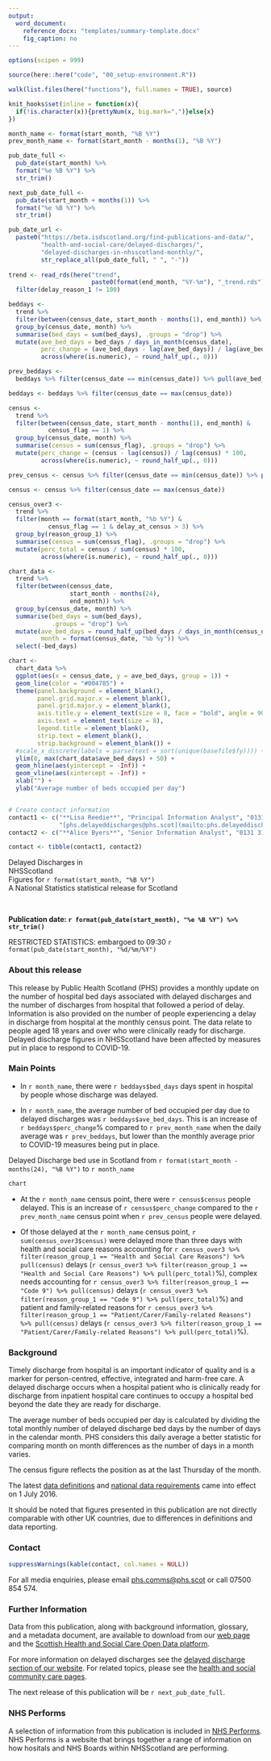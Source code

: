 ```yaml
---
output: 
  word_document:
    reference_docx: "templates/summary-template.docx"
    fig_caption: no
---
```


```r

options(scipen = 999)

source(here::here("code", "00_setup-environment.R"))

walk(list.files(here("functions"), full.names = TRUE), source)

knit_hooks$set(inline = function(x){
  if(!is.character(x)){prettyNum(x, big.mark=",")}else{x}
})

month_name <- format(start_month, "%B %Y")
prev_month_name <- format(start_month - months(1), "%B %Y")

pub_date_full <- 
  pub_date(start_month) %>%
  format("%e %B %Y") %>% 
  str_trim()

next_pub_date_full <- 
  pub_date(start_month + months(1)) %>%
  format("%e %B %Y") %>% 
  str_trim()

pub_date_url <- 
  paste0("https://beta.isdscotland.org/find-publications-and-data/",
         "health-and-social-care/delayed-discharges/",
         "delayed-discharges-in-nhsscotland-monthly/",
         str_replace_all(pub_date_full, " ", "-"))
  
trend <- read_rds(here("trend", 
                       paste0(format(end_month, "%Y-%m"), "_trend.rds"))) %>%
  filter(delay_reason_1 != 100)

beddays <- 
  trend %>%
  filter(between(census_date, start_month - months(1), end_month)) %>%
  group_by(census_date, month) %>%
  summarise(bed_days = sum(bed_days), .groups = "drop") %>%
  mutate(ave_bed_days = bed_days / days_in_month(census_date),
         perc_change = (ave_bed_days - lag(ave_bed_days)) / lag(ave_bed_days) * 100,
         across(where(is.numeric), ~ round_half_up(., 0)))

prev_beddays <- 
  beddays %>% filter(census_date == min(census_date)) %>% pull(ave_bed_days)

beddays <- beddays %>% filter(census_date == max(census_date))

census <- 
  trend %>%
  filter(between(census_date, start_month - months(1), end_month) & 
           census_flag == 1) %>%
  group_by(census_date, month) %>%
  summarise(census = sum(census_flag), .groups = "drop") %>%
  mutate(perc_change = (census - lag(census)) / lag(census) * 100,
         across(where(is.numeric), ~ round_half_up(., 0)))

prev_census <- census %>% filter(census_date == min(census_date)) %>% pull(census)

census <- census %>% filter(census_date == max(census_date))

census_over3 <-
  trend %>% 
  filter(month == format(start_month, "%b %Y") & 
           census_flag == 1 & delay_at_census > 3) %>%
  group_by(reason_group_1) %>%
  summarise(census = sum(census_flag), .groups = "drop") %>%
  mutate(perc_total = census / sum(census) * 100,
         across(where(is.numeric), ~ round_half_up(., 0)))

chart_data <- 
  trend %>%
  filter(between(census_date,
                 start_month - months(24),
                 end_month)) %>%
  group_by(census_date, month) %>%
  summarise(bed_days = sum(bed_days),
            .groups = "drop") %>%
  mutate(ave_bed_days = round_half_up(bed_days / days_in_month(census_date), 0),
         month = format(census_date, "%b %y")) %>%
  select(-bed_days)

chart <-
  chart_data %>%
  ggplot(aes(x = census_date, y = ave_bed_days, group = 1)) +
  geom_line(color = "#004785") +
  theme(panel.background = element_blank(),
        panel.grid.major.x = element_blank(),
        panel.grid.major.y = element_blank(),
        axis.title.y = element_text(size = 8, face = "bold", angle = 90),
        axis.text = element_text(size = 8),
        legend.title = element_blank(),
        strip.text = element_blank(),
        strip.background = element_blank()) +
  #scale_x_discrete(labels = parse(text = sort(unique(basefile$fy)))) +
  ylim(0, max(chart_data$ave_bed_days) + 50) +
  geom_hline(aes(yintercept = -Inf)) + 
  geom_vline(aes(xintercept = -Inf)) +
  xlab("") + 
  ylab("Average number of beds occupied per day")


# Create contact information
contact1 <- c("**Lisa Reedie**", "Principal Information Analyst", "0131 275 6117", 
              "[phs.delayeddischarges@phs.scot](mailto:phs.delayeddischarges@phs.scot)")
contact2 <- c("**Alice Byers**", "Senior Information Analyst", "0131 314 1725", "")

contact <- tibble(contact1, contact2)
```


<Div custom-style = "Publication Title">Delayed Discharges in</Div>
<Div custom-style = "Publication Title">NHSScotland</Div>
<Div custom-style = "Publication subtitle">Figures for `r format(start_month, "%B %Y")`</Div>
<Div custom-style = "National stats">A National Statistics statistical release for Scotland</Div>

<br>

**Publication date: `r format(pub_date(start_month), "%e %B %Y") %>% str_trim()`**

<Div custom-style = "RestrictedStats">RESTRICTED STATISTICS: embargoed to 09:30 `r format(pub_date(start_month), "%d/%m/%Y")`</Div>

### About this release
This release by Public Health Scotland (PHS) provides a monthly update on the number of hospital bed days associated with delayed discharges and the number of discharges from hospital that followed a period of delay. Information is also provided on the number of people experiencing a delay in discharge from hospital at the monthly census point. The data relate to people aged 18 years and over who were clinically ready for discharge. Delayed discharge figures in NHSScotland have been affected by measures put in place to respond to COVID-19.

### Main Points
* In `r month_name`, there were `r beddays$bed_days` days spent in hospital by people whose discharge was delayed.

* In `r month_name`, the average number of bed occupied per day due to delayed discharges was `r beddays$ave_bed_days`. This is an increase of `r beddays$perc_change`% compared to `r prev_month_name` when the daily average was `r prev_beddays`, but lower than the monthly average prior to COVID-19 measures being put in place.

<Div custom-style = "Chart Title">Delayed Discharge bed use in Scotland from `r format(start_month - months(24), "%B %Y")` to `r month_name`</Div>
<Div custom-style = "Figure_Style">
```r
chart
```
</div>

* At the `r month_name` census point, there were `r census$census` people delayed. This is an increase of `r census$perc_change` compared to the `r prev_month_name` census point when `r prev_census` people were delayed.

* Of those delayed at the `r month_name` census point, `r sum(census_over3$census)` were delayed more than three days with health and social care reasons accounting for `r census_over3 %>% filter(reason_group_1 == "Health and Social Care Reasons") %>% pull(census)` delays (`r census_over3 %>% filter(reason_group_1 == "Health and Social Care Reasons") %>% pull(perc_total)`%), complex needs accounting for `r census_over3 %>% filter(reason_group_1 == "Code 9") %>% pull(census)` delays (`r census_over3 %>% filter(reason_group_1 == "Code 9") %>% pull(perc_total)`%) and patient and family-related reasons for `r census_over3 %>% filter(reason_group_1 == "Patient/Carer/Family-related Reasons") %>% pull(census)` delays (`r census_over3 %>% filter(reason_group_1 == "Patient/Carer/Family-related Reasons") %>% pull(perc_total)`%).

### Background
Timely discharge from hospital is an important indicator of quality and is a marker for person-centred, effective, integrated and harm-free care. A delayed discharge occurs when a hospital patient who is clinically ready for discharge from inpatient hospital care continues to occupy a hospital bed beyond the date they are ready for discharge. 

The average number of beds occupied per day is calculated by dividing the total monthly number of delayed discharge bed days by the number of days in the calendar month. PHS considers this daily average a better statistic for comparing month on month differences as the number of days in a month varies.

The census figure reflects the position as at the last Thursday of the month.

The latest [data definitions](https://www.isdscotland.org/Health-Topics/Health-and-Social-Community-Care/Delayed-Discharges/Guidelines/docs/Delayed-discharge-Data-Definitions-Recording-Manual.pdf) and [national data requirements](https://www.isdscotland.org/Health-Topics/Health-and-Social-Community-Care/Delayed-Discharges/Guidelines/docs/Delayed-discharge-National-Data-Requirements.pdf) came into effect on 1 July 2016. 

It should be noted that figures presented in this publication are not directly comparable with other UK countries, due to differences in definitions and data reporting.


### Contact

```r
suppressWarnings(kable(contact, col.names = NULL))
```

For all media enquiries, please email [phs.comms@phs.scot](mailto:phs.comms@phs.scot) or call 07500 854 574.

### Further Information
Data from this publication, along with background information, glossary, and a metadata document, are available to download from our [web page](`r pub_date_url`) and the [Scottish Health and Social Care Open Data platform](https://www.opendata.nhs.scot/dataset/delayed-discharges-in-nhsscotland).

For more information on delayed discharges see the [delayed discharge section of our website](https://beta.isdscotland.org/topics/delayed-discharges/). For related topics, please see the [health and social community care pages](http://www.isdscotland.org/Health-Topics/Health-and-Social-Community-Care/).

The next release of this publication will be `r next_pub_date_full`.

### NHS Performs
A selection of information from this publication is included in [NHS Performs](http://www.nhsperforms.scot/). NHS Performs is a website that brings together a range of information on how hositals and NHS Boards within NHSScotland are performing.
